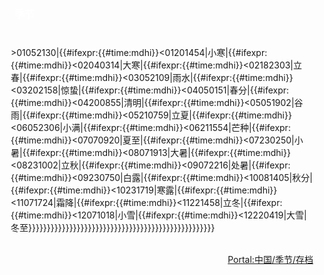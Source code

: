 <h2 style="padding-left: 1em; font-size: medium; font-weight: bold; color: #fff; background-color: #{{#ifexpr:{{#time:mdhi}}>02040314|{{#ifexpr:{{#time:mdhi}}<05051902|A4E2C6|{{#ifexpr:{{#time:mdhi}}<08071913|0EB83A|{{#ifexpr:{{#time:mdhi}}<11071724|D9B611|75878A}}}}}}}};">季节</h2>
<div style="padding-left:10px;padding-right:10px;padding-top:10px;">
{{Portal:中国/季节/{{#ifexpr:{{#time:mdhi}}>01052130|{{#ifexpr:{{#time:mdhi}}<01201454|小寒|{{#ifexpr:{{#time:mdhi}}<02040314|大寒|{{#ifexpr:{{#time:mdhi}}<02182303|立春|{{#ifexpr:{{#time:mdhi}}<03052109|雨水|{{#ifexpr:{{#time:mdhi}}<03202158|惊蛰|{{#ifexpr:{{#time:mdhi}}<04050151|春分|{{#ifexpr:{{#time:mdhi}}<04200855|清明|{{#ifexpr:{{#time:mdhi}}<05051902|谷雨|{{#ifexpr:{{#time:mdhi}}<05210759|立夏|{{#ifexpr:{{#time:mdhi}}<06052306|小满|{{#ifexpr:{{#time:mdhi}}<06211554|芒种|{{#ifexpr:{{#time:mdhi}}<07070920|夏至|{{#ifexpr:{{#time:mdhi}}<07230250|小暑|{{#ifexpr:{{#time:mdhi}}<08071913|大暑|{{#ifexpr:{{#time:mdhi}}<08231002|立秋|{{#ifexpr:{{#time:mdhi}}<09072216|处暑|{{#ifexpr:{{#time:mdhi}}<09230750|白露|{{#ifexpr:{{#time:mdhi}}<10081405|秋分|{{#ifexpr:{{#time:mdhi}}<10231719|寒露|{{#ifexpr:{{#time:mdhi}}<11071724|霜降|{{#ifexpr:{{#time:mdhi}}<11221458|立冬|{{#ifexpr:{{#time:mdhi}}<12071018|小雪|{{#ifexpr:{{#time:mdhi}}<12220419|大雪|冬至}}}}}}}}}}}}}}}}}}}}}}}}}}}}}}}}}}}}}}}}}}}}}}}}}}
<br />
<br />
<div align=right style="padding-left:10px;">
[[Portal:中国/季节/存档|Portal:中国/季节/存档]]
</div>
</div>